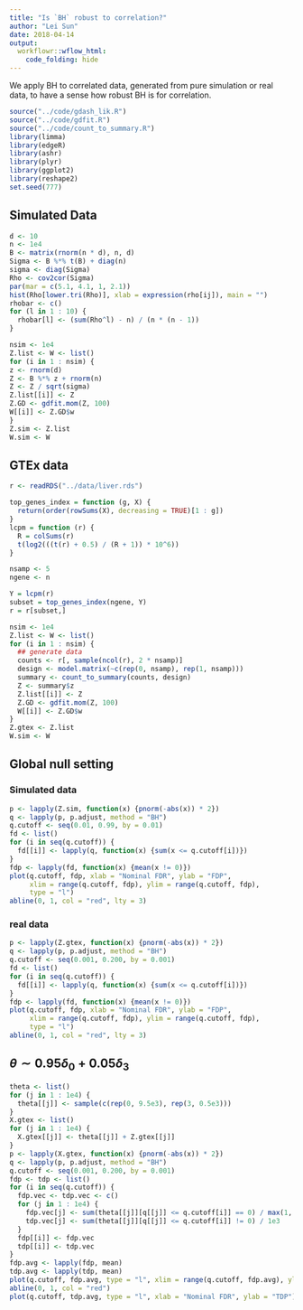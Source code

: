 ```yaml
---
title: "Is `BH` robust to correlation?"
author: "Lei Sun"
date: 2018-04-14
output: 
  workflowr::wflow_html:
    code_folding: hide
---
```


We apply BH to correlated data, generated from pure simulation or real data, to have a sense how robust BH is for correlation.


```r
source("../code/gdash_lik.R")
source("../code/gdfit.R")
source("../code/count_to_summary.R")
library(limma)
library(edgeR)
library(ashr)
library(plyr)
library(ggplot2)
library(reshape2)
set.seed(777)
```

## Simulated Data

```r
d <- 10
n <- 1e4
B <- matrix(rnorm(n * d), n, d)
Sigma <- B %*% t(B) + diag(n)
sigma <- diag(Sigma)
Rho <- cov2cor(Sigma)
par(mar = c(5.1, 4.1, 1, 2.1))
hist(Rho[lower.tri(Rho)], xlab = expression(rho[ij]), main = "")
rhobar <- c()
for (l in 1 : 10) {
  rhobar[l] <- (sum(Rho^l) - n) / (n * (n - 1))
}
```

```r
nsim <- 1e4
Z.list <- W <- list()
for (i in 1 : nsim) {
z <- rnorm(d)
Z <- B %*% z + rnorm(n)
Z <- Z / sqrt(sigma)
Z.list[[i]] <- Z
Z.GD <- gdfit.mom(Z, 100)
W[[i]] <- Z.GD$w
}
Z.sim <- Z.list
W.sim <- W
```

## GTEx data

```r
r <- readRDS("../data/liver.rds")
```

```r
top_genes_index = function (g, X) {
  return(order(rowSums(X), decreasing = TRUE)[1 : g])
}
lcpm = function (r) {
  R = colSums(r)
  t(log2(((t(r) + 0.5) / (R + 1)) * 10^6))
}
```

```r
nsamp <- 5
ngene <- n
```

```r
Y = lcpm(r)
subset = top_genes_index(ngene, Y)
r = r[subset,]
```

```r
nsim <- 1e4
Z.list <- W <- list()
for (i in 1 : nsim) {
  ## generate data
  counts <- r[, sample(ncol(r), 2 * nsamp)]
  design <- model.matrix(~c(rep(0, nsamp), rep(1, nsamp)))
  summary <- count_to_summary(counts, design)
  Z <- summary$z
  Z.list[[i]] <- Z
  Z.GD <- gdfit.mom(Z, 100)
  W[[i]] <- Z.GD$w
}
Z.gtex <- Z.list
W.sim <- W
```

## Global null setting

### Simulated data

```r
p <- lapply(Z.sim, function(x) {pnorm(-abs(x)) * 2})
q <- lapply(p, p.adjust, method = "BH")
q.cutoff <- seq(0.01, 0.99, by = 0.01)
fd <- list()
for (i in seq(q.cutoff)) {
  fd[[i]] <- lapply(q, function(x) {sum(x <= q.cutoff[i])})
}
fdp <- lapply(fd, function(x) {mean(x != 0)})
plot(q.cutoff, fdp, xlab = "Nominal FDR", ylab = "FDP",
     xlim = range(q.cutoff, fdp), ylim = range(q.cutoff, fdp),
     type = "l")
abline(0, 1, col = "red", lty = 3)
```

### real data

```r
p <- lapply(Z.gtex, function(x) {pnorm(-abs(x)) * 2})
q <- lapply(p, p.adjust, method = "BH")
q.cutoff <- seq(0.001, 0.200, by = 0.001)
fd <- list()
for (i in seq(q.cutoff)) {
  fd[[i]] <- lapply(q, function(x) {sum(x <= q.cutoff[i])})
}
fdp <- lapply(fd, function(x) {mean(x != 0)})
plot(q.cutoff, fdp, xlab = "Nominal FDR", ylab = "FDP",
     xlim = range(q.cutoff, fdp), ylim = range(q.cutoff, fdp),
     type = "l")
abline(0, 1, col = "red", lty = 3)
```

## $\theta \sim 0.95 \delta_0 + 0.05 \delta_3$

```r
theta <- list()
for (j in 1 : 1e4) {
  theta[[j]] <- sample(c(rep(0, 9.5e3), rep(3, 0.5e3)))
}
X.gtex <- list()
for (j in 1 : 1e4) {
  X.gtex[[j]] <- theta[[j]] + Z.gtex[[j]]
}
p <- lapply(X.gtex, function(x) {pnorm(-abs(x)) * 2})
q <- lapply(p, p.adjust, method = "BH")
q.cutoff <- seq(0.001, 0.200, by = 0.001)
fdp <- tdp <- list()
for (i in seq(q.cutoff)) {
  fdp.vec <- tdp.vec <- c()
  for (j in 1 : 1e4) {
    fdp.vec[j] <- sum(theta[[j]][q[[j]] <= q.cutoff[i]] == 0) / max(1, length(q[[j]] <= q.cutoff[i]))
    tdp.vec[j] <- sum(theta[[j]][q[[j]] <= q.cutoff[i]] != 0) / 1e3
  }
  fdp[[i]] <- fdp.vec
  tdp[[i]] <- tdp.vec
}
fdp.avg <- lapply(fdp, mean)
tdp.avg <- lapply(tdp, mean)
plot(q.cutoff, fdp.avg, type = "l", xlim = range(q.cutoff, fdp.avg), ylim = range(q.cutoff, fdp.avg), xlab = "Nominal FDR", ylab = "Average FDP")
abline(0, 1, col = "red")
plot(q.cutoff, tdp.avg, type = "l", xlab = "Nominal FDR", ylab = "TDP")
```


